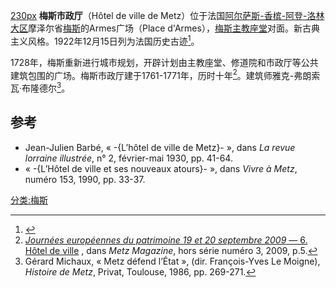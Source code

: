 [[image:Grandiose_(3659571286).jpg|230px]]
'''梅斯市政厅'''（Hôtel de ville de Metz）位于法国[[阿尔萨斯-香槟-阿登-洛林大区|阿尔萨斯-香槟-阿登-洛林大区]]摩泽尔省[[梅斯|梅斯]]的Armes广场（Place d'Armes），[[梅斯主教座堂|梅斯主教座堂]]对面。新古典主义风格。1922年12月15日列为法国历史古迹<ref>{{Base Mérimée|PA00106852}}</ref>。

1728年，梅斯重新进行城市规划，开辟计划由主教座堂、修道院和市政厅等公共建筑包围的广场。梅斯市政厅建于1761-1771年，历时十年<ref>[http://www.mairie-metz.fr/metz2/municipalite/vam/pdf/0909_hs.pdf ''Journées européennes du patrimoine 19 et 20 septembre 2009'' — 6. Hôtel de ville] {{webarchive|url=https://web.archive.org/web/20121022124759/http://www.mairie-metz.fr/metz2/municipalite/vam/pdf/0909_hs.pdf |date=2012-10-22 }}, dans ''Metz Magazine'', hors série numéro 3, 2009, p.5.</ref>。建筑师雅克-弗朗索瓦·布隆德尔<ref>Gérard Michaux, « Metz défend l’État », (dir. François-Yves Le Moigne), ''Histoire de Metz'', Privat, Toulouse, 1986, pp. 269-271.</ref>。

== 参考 ==
* Jean-Julien Barbé, « -{L’hôtel de ville de Metz}- », dans ''La revue lorraine illustrée'', n° 2, février-mai 1930, pp. 41-64.
* « -{L’Hôtel de ville et ses nouveaux atours}- », dans ''Vivre à Metz'', numéro 153, 1990, pp. 33-37.
{{references}}

[[分类:梅斯|分类:梅斯]]